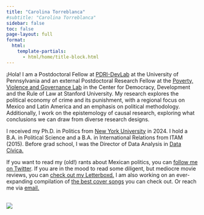```yaml
---
title: "Carolina Torreblanca"
#subtitle: "Carolina Torreblanca"
sidebar: false
toc: false
page-layout: full
format:
  html:
    template-partials:
      - html/home/title-block.html
---
```


<p>¡Hola! I am a Postdoctoral Fellow at <a href="https://pdri-devlab.upenn.edu/" target="_blank" rel="noopener">PDRI-DevLab</a> at the University of Pennsylvania and an external Postdoctoral Research Fellow at the <a href="https://povgov.com/" target="_blank" rel="noopener">Poverty, Violence and Governance Lab</a> in the Center for Democracy, Development and the Rule of Law at Stanford University. My research explores the political economy of crime and its punishment, with a regional focus on Mexico and Latin America and an emphasis on political methodology. Additionally, I work on the epistemology of causal research, exploring what conclusions we can draw from diverse research designs.</p>

::: {.grid .about-me}
::: {.g-col-8 .g-col-md-8}
<p>I received my Ph.D. in Politics from <a href="nyu.edu" target="_blank" rel="noopener">New York University</a> in 2024. I hold a B.A. in Political Science and a B.A. in International Relations from ITAM (2015). Before grad school, I was the Director of Data Analysis in <a href="https://datacivica.org/" target="_blank" rel="noopener">Data Cívica.</a></p>

<p>If you want to read my (old!) rants about Mexican politics, you can <a href=https://twitter.com/caro_whitetower" target="_blank" rel="noopener">follow me on Twitter</a>. If you are in the mood to read some diligent, but mediocre movie reviews, you can <a href="https://letterboxd.com/caro_t/" target="_blank" rel="noopener">check out my Letterboxd.</a> I am also working on an ever-expanding compilation of <a href="https://open.spotify.com/playlist/4Al9JKnrYCCIZKlYyR70ku?si=63d507000c5846ce" target="_blank" rel="noopener">the best cover songs</a> you can check out. Or reach me via <a href="mailto:catba@sas.upenn.edu">email.</a></p>
:::

::: {.g-col-4 .g-col-md-4 .contact-policy}
<br> ![](files/img/biopic2.jpeg)
:::
:::
